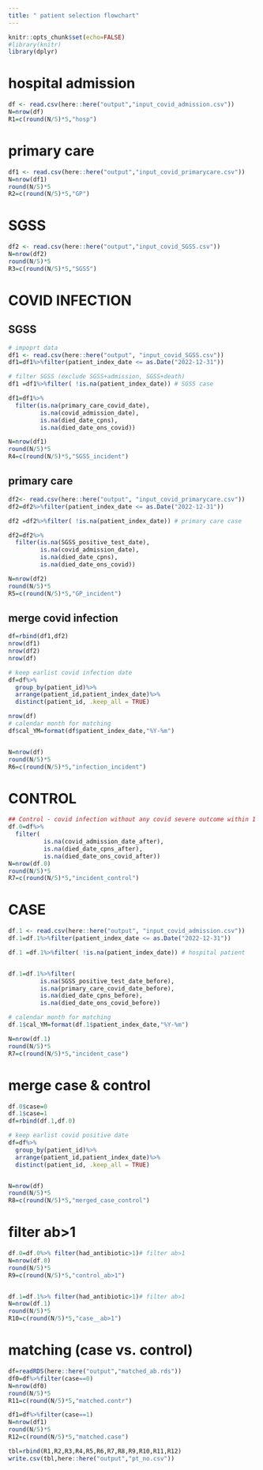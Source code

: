 ```yaml
---
title: " patient selection flowchart"
---
```


```r
knitr::opts_chunk$set(echo=FALSE)
#library(knitr)
library(dplyr)
```

# hospital admission
```r
df <- read.csv(here::here("output","input_covid_admission.csv"))
N=nrow(df)
R1=c(round(N/5)*5,"hosp")
```


# primary care
```r
df1 <- read.csv(here::here("output","input_covid_primarycare.csv"))
N=nrow(df1)
round(N/5)*5
R2=c(round(N/5)*5,"GP")

```

# SGSS
```r
df2 <- read.csv(here::here("output","input_covid_SGSS.csv"))
N=nrow(df2)
round(N/5)*5
R3=c(round(N/5)*5,"SGSS")

```




# COVID INFECTION
## SGSS
```r
# impoprt data
df1 <- read.csv(here::here("output", "input_covid_SGSS.csv"))
df1=df1%>%filter(patient_index_date <= as.Date("2022-12-31"))

# filter SGSS (exclude SGSS+admission, SGSS+death)
df1 =df1%>%filter( !is.na(patient_index_date)) # SGSS case

df1=df1%>%
  filter(is.na(primary_care_covid_date),
         is.na(covid_admission_date),
         is.na(died_date_cpns), 
         is.na(died_date_ons_covid))

N=nrow(df1)
round(N/5)*5
R4=c(round(N/5)*5,"SGSS_incident")

```

## primary care
```r
df2<- read.csv(here::here("output", "input_covid_primarycare.csv"))
df2=df2%>%filter(patient_index_date <= as.Date("2022-12-31"))

df2 =df2%>%filter( !is.na(patient_index_date)) # primary care case

df2=df2%>%
  filter(is.na(SGSS_positive_test_date),
         is.na(covid_admission_date),
         is.na(died_date_cpns), 
         is.na(died_date_ons_covid))

N=nrow(df2)
round(N/5)*5
R5=c(round(N/5)*5,"GP_incident")

```

## merge covid infection
```r
df=rbind(df1,df2)
nrow(df1)
nrow(df2)
nrow(df)

# keep earlist covid infection date
df=df%>%
  group_by(patient_id)%>%
  arrange(patient_id,patient_index_date)%>%
  distinct(patient_id, .keep_all = TRUE)

nrow(df)
# calendar month for matching
df$cal_YM=format(df$patient_index_date,"%Y-%m")


N=nrow(df)
round(N/5)*5
R6=c(round(N/5)*5,"infection_incident")

```

# CONTROL
```r
## Control - covid infection without any covid severe outcome within 1 month
df.0=df%>%
  filter(
          is.na(covid_admission_date_after),
          is.na(died_date_cpns_after),
          is.na(died_date_ons_covid_after))
N=nrow(df.0)
round(N/5)*5
R7=c(round(N/5)*5,"incident_control")

```






# CASE
```r
df.1 <- read.csv(here::here("output", "input_covid_admission.csv"))
df.1=df.1%>%filter(patient_index_date <= as.Date("2022-12-31"))

df.1 =df.1%>%filter( !is.na(patient_index_date)) # hospital patient


df.1=df.1%>%filter(
         is.na(SGSS_positive_test_date_before),
         is.na(primary_care_covid_date_before), 
         is.na(died_date_cpns_before),
         is.na(died_date_ons_covid_before))

# calendar month for matching
df.1$cal_YM=format(df.1$patient_index_date,"%Y-%m")

N=nrow(df.1)
round(N/5)*5
R7=c(round(N/5)*5,"incident_case")
```



# merge case & control
```r
df.0$case=0
df.1$case=1
df=rbind(df.1,df.0)

# keep earlist covid positive date
df=df%>%
  group_by(patient_id)%>%
  arrange(patient_id,patient_index_date)%>%
  distinct(patient_id, .keep_all = TRUE)


N=nrow(df)
round(N/5)*5
R8=c(round(N/5)*5,"merged_case_control")

```

# filter ab>1
```r
df.0=df.0%>% filter(had_antibiotic>1)# filter ab>1
N=nrow(df.0)
round(N/5)*5
R9=c(round(N/5)*5,"control_ab>1")


df.1=df.1%>% filter(had_antibiotic>1)# filter ab>1
N=nrow(df.1)
round(N/5)*5
R10=c(round(N/5)*5,"case__ab>1")
```


# matching (case vs. control)
```r
df=readRDS(here::here("output","matched_ab.rds"))
df0=df%>%filter(case==0)
N=nrow(df0)
round(N/5)*5
R11=c(round(N/5)*5,"matched.contr")

df1=df%>%filter(case==1)
N=nrow(df1)
round(N/5)*5
R12=c(round(N/5)*5,"matched.case")

```

```r
tbl=rbind(R1,R2,R3,R4,R5,R6,R7,R8,R9,R10,R11,R12)
write.csv(tbl,here::here("output","pt_no.csv"))
```

